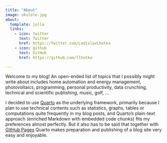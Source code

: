 ```yaml
---
title: "About"
image: ukulele.jpg
about:
  template: jolla
  links:
    - icon: twitter
      text: Twitter
      href: https://twitter.com/LadislavLhotka
    - icon: github
      text: GitHub
      href: https://github.com/llhotka

---
```


Welcome to my blog! An open-ended list of topics that I possibly might
write about includes home automation and energy management,
photovoltaics, programming, personal productivity, data crunching,
technical and scientific publishing, music, golf, …

I decided to use [Quarto](https://quarto.org) as the underlying
framework, primarily because I plan to use technical contents such as
statistics, graphs, tables or computations quite frequently in my blog
posts, and Quarto's plain-text approach (enriched Markdown with
embedded code chunks) fits my preferences almost perfectly. But it
also has to be said that together with [GitHub
Pages](https://pages.github.com) Quarto makes preparation and
publishing of a blog site very easy and enjoyable.
